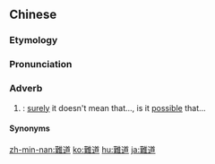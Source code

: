 {{also|难道}}
==Chinese==
{{zh-forms|s=难道}}

===Etymology===
{{rfe|lang=zh}}

===Pronunciation===
{{zh-pron
|m=nándào
|c=naan4 dou6
|cat=adv
}}

===Adverb===
{{zh-adv}}

# {{n-g|Indicates a rhetorical question}}: [[surely]] it doesn't mean that..., is it [[possible]] that...

====Synonyms====
{{zh-dial}}

[[zh-min-nan:難道]]
[[ko:難道]]
[[hu:難道]]
[[ja:難道]]
